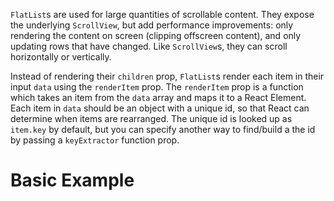

`FlatList`s are used for large quantities of scrollable content. They expose the underlying `ScrollView`, but add performance improvements: only rendering the content on screen (clipping offscreen content), and only updating rows that have changed. Like `ScrollView`s, they can scroll horizontally or vertically.

Instead of rendering their `children` prop, `FlatList`s render each item in their input `data` using the `renderItem` prop. The `renderItem` prop is a function which takes an item from the `data` array and maps it to a React Element. Each item in `data` should be an object with a unique id, so that React can determine when items are rearranged. The unique id is looked up as `item.key` by default, but you can specify another way to find/build a the id by passing a `keyExtractor` function prop.

# Basic Example

<SnackPlayer id="SyKH_IDeZ" />

